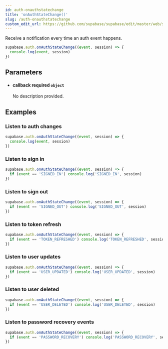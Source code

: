 ```yaml
---
id: auth-onauthstatechange
title: 'onAuthStateChange()'
slug: /auth-onauthstatechange
custom_edit_url: https://github.com/supabase/supabase/edit/master/web/spec/supabase_js_v2_ref.yml
---
```



Receive a notification every time an auth event happens.

```js
supabase.auth.onAuthStateChange((event, session) => {
  console.log(event, session)
})
```

## Parameters

<ul className="method-list-group">
  
<li className="method-list-item">
  <h4 className="method-list-item-label">
    <span className="method-list-item-label-name">
      callback
    </span>
    <span className="method-list-item-label-badge required">
      required
    </span>
    <span className="method-list-item-validation">
      <code>object</code>
    </span>
  </h4>
  <div class="method-list-item-description">

No description provided.

  </div>
  
</li>

</ul>

## Examples

### Listen to auth changes

```js
supabase.auth.onAuthStateChange((event, session) => {
  console.log(event, session)
})
```

### Listen to sign in

```js
supabase.auth.onAuthStateChange((event, session) => {
  if (event == 'SIGNED_IN') console.log('SIGNED_IN', session)
})
```

### Listen to sign out

```js
supabase.auth.onAuthStateChange((event, session) => {
  if (event == 'SIGNED_OUT') console.log('SIGNED_OUT', session)
})
```

### Listen to token refresh

```js
supabase.auth.onAuthStateChange((event, session) => {
  if (event == 'TOKEN_REFRESHED') console.log('TOKEN_REFRESHED', session)
})
```

### Listen to user updates

```js
supabase.auth.onAuthStateChange((event, session) => {
  if (event == 'USER_UPDATED') console.log('USER_UPDATED', session)
})
```

### Listen to user deleted

```js
supabase.auth.onAuthStateChange((event, session) => {
  if (event == 'USER_DELETED') console.log('USER_DELETED', session)
})
```

### Listen to password recovery events

```js
supabase.auth.onAuthStateChange((event, session) => {
  if (event == 'PASSWORD_RECOVERY') console.log('PASSWORD_RECOVERY', session)
})
```
